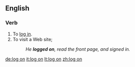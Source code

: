 {{also|logon}}
==English==

===Verb===
{{en-verb|logs on|logging on|logged on|logged on}}

# To [[log in]].
# To visit a Web site; {{non-gloss definition|1=construed with {{term|to|lang=en}}.}}
#: ''He '''logged on''', read the front page, and signed in.''

[[de:log on]]
[[it:log on]]
[[lt:log on]]
[[zh:log on]]